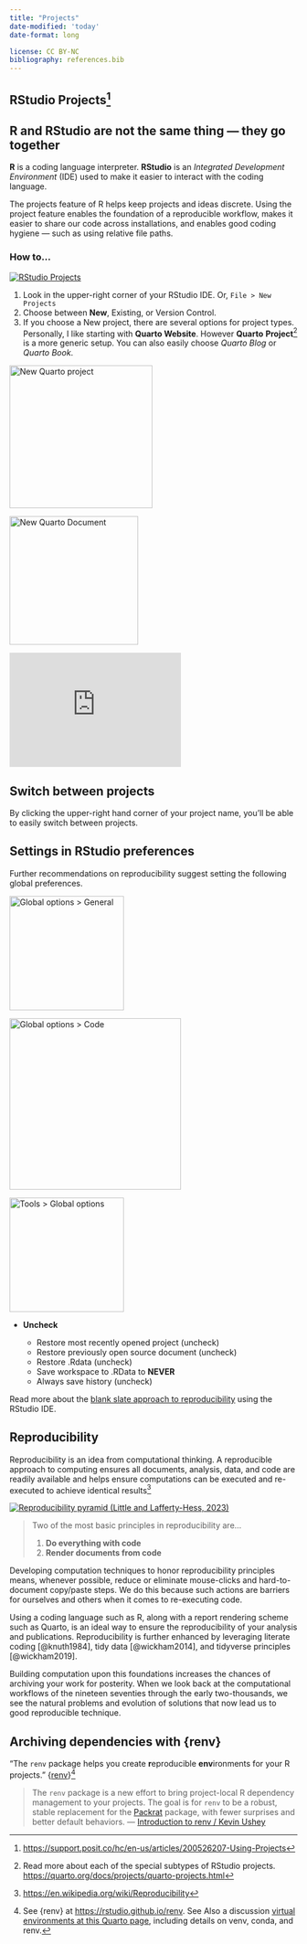 ```yaml
---
title: "Projects"
date-modified: 'today'
date-format: long

license: CC BY-NC  
bibliography: references.bib
---
```


## RStudio Projects[^1]

[^1]: <https://support.posit.co/hc/en-us/articles/200526207-Using-Projects>

::: callout-note
## R and RStudio are not the same thing --- they go together

**R** is a coding language interpreter. **RStudio** is an *Integrated Development Environment* (IDE) used to make it easier to interact with the coding language.
:::

The projects feature of R helps keep projects and ideas discrete. Using the project feature enables the foundation of a reproducible workflow, makes it easier to share our code across installations, and enables good coding hygiene --- such as using relative file paths.

### How to...

::: column-margin
[![RStudio Projects](images/projects.jpg){fig-alt="RStudio Projects"}](images/projects.jpg)
:::

1.  Look in the upper-right corner of your RStudio IDE. Or, `File > New Projects`
2.  Choose between **New**, Existing, or Version Control.
3.  If you choose a New project, there are several options for project types. Personally, I like starting with **Quarto Website**. However **Quarto** **Project**[^2] is a more generic setup. You can also easily choose *Quarto Blog* or *Quarto Book*.

[^2]: Read more about each of the special subtypes of RStudio projects. [https://quarto.org/docs/projects/quarto-projects.html](https://quarto.org/docs/projects/quarto-projects.htmlhttps://quarto.org/docs/projects/quarto-projects.html)

::: {layout-ncol="2"}
[![New Quarto project](images/quarto_project.jpg){fig-alt="New Quarto project" width="250"}](images/quarto_project.jpg)

[![New Quarto Document](images/new_quarto_document.jpg){fig-alt="New Quarto Document" width="225"}](images/new_quarto_document.jpg)
:::

::: column-margin
```{=html}
<iframe width="300" height="200" src="https://www.youtube.com/embed/w_xCkbf7iYw" title="YouTube video player" frameborder="0" allow="accelerometer; autoplay; clipboard-write; encrypted-media; gyroscope; picture-in-picture; web-share" allowfullscreen></iframe>
```
:::

::: callout-tip
## Switch between projects

By clicking the upper-right hand corner of your project name, you'll be able to easily switch between projects.
:::

## Settings in RStudio preferences

Further recommendations on reproducibility suggest setting the following global preferences.

::: {layout-ncol="2"}
[![Global options \> General](images/prefers_global_options_general.jpg){fig-alt="Global options > General" width="200"}](images/prefers_global_options_general.jpg)

[![Global options \> Code](images/prefers_global_options_pipe.jpg){fig-alt="Global options > Code" width="300"}](images/prefers_global_options_pipe.jpg)
:::

::: column-margin
[![Tools \> Global options](images/prefers_global_options.jpg){fig-alt="Tools > Global options" width="200"}](images/prefers_global_options.jpg)
:::

-   **Uncheck**

    -   Restore most recently opened project (uncheck)
    -   Restore previously open source document (uncheck)
    -   Restore .Rdata (uncheck)
    -   Save workspace to .RData to **NEVER**
    -   Always save history (uncheck)

Read more about the [blank slate approach to reproducibility](https://docs.posit.co/ide/user/ide/get-started/#blank-slate) using the RStudio IDE.

## Reproducibility

Reproducibility is an idea from computational thinking. A reproducible approach to computing ensures all documents, analysis, data, and code are readily available and helps ensure computations can be executed and re-executed to achieve identical results[^3]

[^3]: <https://en.wikipedia.org/wiki/Reproducibility>

::: column-margin
[![Reproducibility pyramid (Little and Lafferty-Hess, 2023)](images/Little_reproducibility_project_pyramid.svg){fig-alt="Reproducibility pyramid"}](images/Little_reproducibility_project_pyramid.svg)
:::

> Two of the most basic principles in reproducibility are...
>
> 1.  **Do everything with code**
> 2.  **Render documents from code**

Developing computation techniques to honor reproducibility principles means, whenever possible, reduce or eliminate mouse-clicks and hard-to-document copy/paste steps. We do this because such actions are barriers for ourselves and others when it comes to re-executing code.

Using a coding language such as R, along with a report rendering scheme such as Quarto, is an ideal way to ensure the reproducibility of your analysis and publications. Reproducibility is further enhanced by leveraging literate coding [@knuth1984], tidy data [@wickham2014], and tidyverse principles [@wickham2019].

Building computation upon this foundations increases the chances of archiving your work for posterity. When we look back at the computational workflows of the nineteen seventies through the early two-thousands, we see the natural problems and evolution of solutions that now lead us to good reproducible technique.

## Archiving dependencies with {renv}

"The `renv` package helps you create **r**eproducible **env**ironments for your R projects." {[renv](https://rstudio.github.io/renv)}[^4]

[^4]: See {renv} at [https://rstudio.github.io/renv](https://rstudio.github.io/renvhttps://rstudio.github.io/renv). See Also a discussion [virtual environments at this Quarto page](https://quarto.org/docs/projects/virtual-environments.html), including details on venv, conda, and renv.

> The `renv` package is a new effort to bring project-local R dependency management to your projects. The goal is for `renv` to be a robust, stable replacement for the [Packrat](https://rstudio.github.io/packrat/) package, with fewer surprises and better default behaviors. --- [Introduction to renv / Kevin Ushey](Introduction%20to%20renv%20by%20Kevin%20Ushey "renv package")
